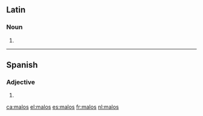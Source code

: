 ==Latin==

===Noun===
{{la-noun-form|mālōs}}

# {{inflection of|mālus||acc|p|lang=la}}

----

==Spanish==

===Adjective===
{{head|es|adjective form|g=m-p}}

# {{plural of|malo|lang=es}}

[[ca:malos]]
[[el:malos]]
[[es:malos]]
[[fr:malos]]
[[nl:malos]]